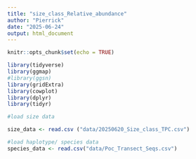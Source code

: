 ```yaml
---
title: "size_class_Relative_abundance"
author: "Pierrick"
date: "2025-06-24"
output: html_document
---
```


```r
knitr::opts_chunk$set(echo = TRUE)
```

```r
library(tidyverse)
library(ggmap)
#library(ggsn)
library(gridExtra)
library(cowplot)
library(dplyr)
library(tidyr)
```
```r
#load size data

size_data <- read.csv ("data/20250620_Size_class_TPC.csv")

#load haplotype/ species data 
species_data <- read.csv("data/Poc_Transect_Seqs.csv")
```



